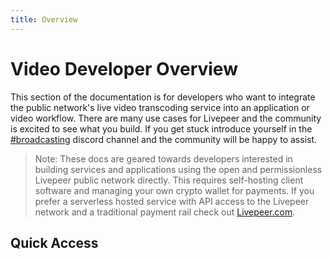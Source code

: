 ```yaml
---
title: Overview
---
```


# Video Developer Overview

This section of the documentation is for developers who want to integrate the
public network's live video transcoding service into an application or video
workflow. There are many use cases for Livepeer and the community is excited to
see what you build. If you get stuck introduce yourself in the
[#broadcasting](https://discord.gg/8Vr6B2qERb) discord channel and the community
will be happy to assist.

> Note: These docs are geared towards developers interested in building services
> and applications using the open and permissionless Livepeer public network
> directly. This requires self-hosting client software and managing your own
> crypto wallet for payments. If you prefer a serverless hosted service with API
> access to the Livepeer network and a traditional payment rail check out
> [Livepeer.com](https://livepeer.com).

## Quick Access

<DocsCardsContainer>
  <DocsCard
    key={1}
    title="Getting Started"
    description="A hands-on introduction to Livepeer for video developers. Recommended for all
new users."
    href="/docs/video-developers/getting-started"
  />
  <DocsCard
    key={2}
    title="How-to Guides"
    description="Practical step-by-step guides to help you achieve a specific goal."
    href="/"
  />
  <DocsCard
    key={3}
    title="Core Concepts"
    description="Big-picture explanations of higher-level Livepeer development concepts."
    href="/"
  />

</DocsCardsContainer>

